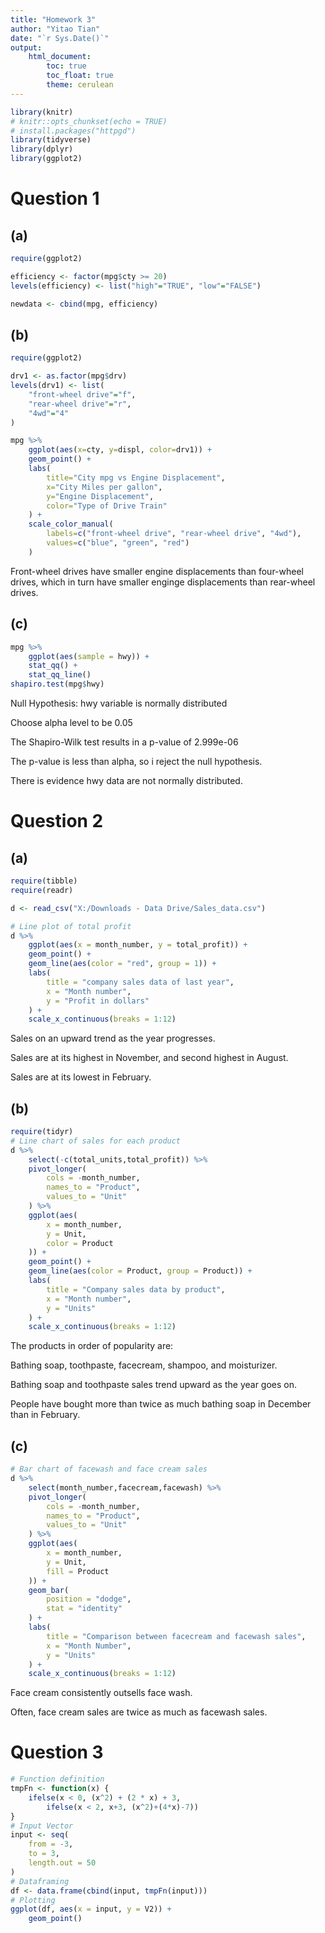```yaml
---
title: "Homework 3"
author: "Yitao Tian"
date: "`r Sys.Date()`"
output: 
    html_document: 
        toc: true
        toc_float: true
        theme: cerulean
---
```


```r
library(knitr)
# knitr::opts_chunkset(echo = TRUE)
# install.packages("httpgd")
library(tidyverse)
library(dplyr)
library(ggplot2)
```

# Question 1
## (a)
```r
require(ggplot2)

efficiency <- factor(mpg$cty >= 20)
levels(efficiency) <- list("high"="TRUE", "low"="FALSE")

newdata <- cbind(mpg, efficiency)
```

## (b)
```r
require(ggplot2)

drv1 <- as.factor(mpg$drv)
levels(drv1) <- list(
    "front-wheel drive"="f",
    "rear-wheel drive"="r",
    "4wd"="4"
)

mpg %>%
    ggplot(aes(x=cty, y=displ, color=drv1)) +
    geom_point() +
    labs(
        title="City mpg vs Engine Displacement",
        x="City Miles per gallon",
        y="Engine Displacement",
        color="Type of Drive Train"
    ) +
    scale_color_manual(
        labels=c("front-wheel drive", "rear-wheel drive", "4wd"),
        values=c("blue", "green", "red")
    )
```

Front-wheel drives have smaller engine displacements than four-wheel drives, which in turn have smaller enginge displacements than rear-wheel drives.

## (c)
```r
mpg %>%
    ggplot(aes(sample = hwy)) +
    stat_qq() +
    stat_qq_line()
shapiro.test(mpg$hwy)
```

Null Hypothesis: hwy variable is normally distributed

Choose alpha level to be 0.05

The Shapiro-Wilk test results in a p-value of 2.999e-06

The p-value is less than alpha, so i reject the null hypothesis.

There is evidence hwy data are not normally distributed.

# Question 2
## (a)
```r
require(tibble)
require(readr)

d <- read_csv("X:/Downloads - Data Drive/Sales_data.csv")

# Line plot of total profit
d %>%
    ggplot(aes(x = month_number, y = total_profit)) +
    geom_point() +
    geom_line(aes(color = "red", group = 1)) +
    labs(
        title = "company sales data of last year",
        x = "Month number",
        y = "Profit in dollars"
    ) +
    scale_x_continuous(breaks = 1:12)
```

Sales on an upward trend as the year progresses.

Sales are at its highest in November, and second highest in August.

Sales are at its lowest in February.

## (b)
```r
require(tidyr)
# Line chart of sales for each product
d %>%
    select(-c(total_units,total_profit)) %>%
    pivot_longer(
        cols = -month_number,
        names_to = "Product",
        values_to = "Unit"
    ) %>%
    ggplot(aes(
        x = month_number,
        y = Unit,
        color = Product
    )) +
    geom_point() +
    geom_line(aes(color = Product, group = Product)) +
    labs(
        title = "Company sales data by product",
        x = "Month number",
        y = "Units"
    ) +
    scale_x_continuous(breaks = 1:12)
```

The products in order of popularity are:

Bathing soap, toothpaste, facecream, shampoo, and moisturizer.

Bathing soap and toothpaste sales trend upward as the year goes on.

People have bought more than twice as much bathing soap in December than in February.

## (c)
```r
# Bar chart of facewash and face cream sales
d %>%
    select(month_number,facecream,facewash) %>% 
    pivot_longer(
        cols = -month_number,
        names_to = "Product",
        values_to = "Unit"
    ) %>%
    ggplot(aes(
        x = month_number,
        y = Unit,
        fill = Product
    )) +
    geom_bar(
        position = "dodge",
        stat = "identity"
    ) +
    labs(
        title = "Comparison between facecream and facewash sales",
        x = "Month Number",
        y = "Units"
    ) +
    scale_x_continuous(breaks = 1:12)
```

Face cream consistently outsells face wash.

Often, face cream sales are twice as much as facewash sales.

# Question 3
```r
# Function definition
tmpFn <- function(x) {
    ifelse(x < 0, (x^2) + (2 * x) + 3,
        ifelse(x < 2, x+3, (x^2)+(4*x)-7))
}
# Input Vector
input <- seq(
    from = -3,
    to = 3,
    length.out = 50
)
# Dataframing
df <- data.frame(cbind(input, tmpFn(input)))
# Plotting
ggplot(df, aes(x = input, y = V2)) +
    geom_point()
```
